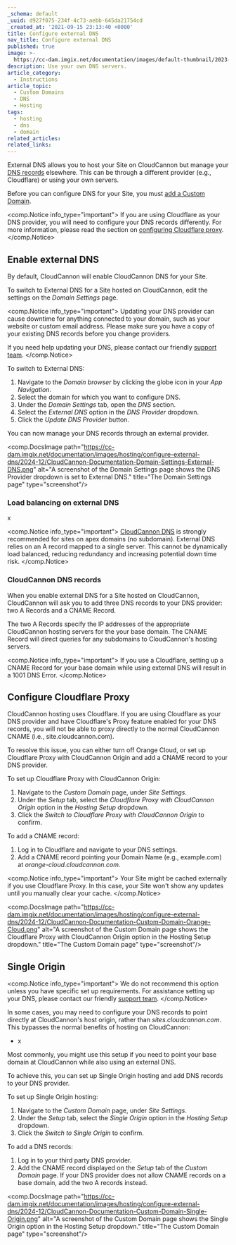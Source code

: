 ```yaml
---
_schema: default
_uuid: d927f075-234f-4c73-aebb-645da21754cd
_created_at: '2021-09-15 23:13:40 +0000'
title: Configure external DNS
nav_title: Configure external DNS
published: true
image: >-
  https://cc-dam.imgix.net/documentation/images/default-thumbnail/2023-Q4/CloudCannon-Documentation-Thumbnail.png
description: Use your own DNS servers.
article_category:
  - Instructions
article_topic:
  - Custom Domains
  - DNS
  - Hosting
tags:
  - hosting
  - dns
  - domain
related_articles:
related_links:
---
```

External DNS allows you to host your Site on CloudCannon but manage your [DNS records](/documentation/articles/what-is-dns/#what-are-dns-records) elsewhere. This can be through a different provider (e.g., Cloudflare) or using your own servers.

Before you can configure DNS for your Site, you must [add a Custom Domain](/documentation/articles/add-a-custom-domain/).

<comp.Notice info_type="important">
  If you are using Cloudflare as your DNS provider, you will need to configure your DNS records differently. For more information, please read the section on [configuring Cloudflare proxy](/documentation/articles/configure-external-dns/#configure-cloudflare-proxy).
</comp.Notice>

## Enable external DNS

By default, CloudCannon will enable CloudCannon DNS for your Site.

To switch to External DNS for a Site hosted on CloudCannon, edit the settings on the *Domain Settings* page.

<comp.Notice info_type="important">
  Updating your DNS provider can cause downtime for anything connected to your domain, such as your website or custom email address. Please make sure you have a copy of your existing DNS records before you change providers.

  If you need help updating your DNS, please contact our friendly [support team](/support/).
</comp.Notice>

To switch to External DNS:

1. Navigate to the *Domain browser* by clicking the globe icon in your *App Navigation*.
2. Select the domain for which you want to configure DNS.
3. Under the *Domain Settings* tab, open the *DNS* section.
4. Select the *External DNS* option in the *DNS Provider* dropdown.
5. Click the *Update DNS Provider* button.

You can now manage your DNS records through an external provider.

<comp.DocsImage path="https://cc-dam.imgix.net/documentation/images/hosting/configure-external-dns/2024-12/CloudCannon-Documentation-Domain-Settings-External-DNS.png" alt="A screenshot of the Domain Settings page shows the DNS Provider dropdown is set to External DNS." title="The Domain Settings page" type="screenshot"/>

### Load balancing on external DNS

x

<comp.Notice info_type="important">
  [CloudCannon DNS](/documentation/articles/configure-cloudcannon-dns/) is strongly recommended for sites on apex domains (no subdomain). External DNS relies on an A record mapped to a single server. This cannot be dynamically load balanced, reducing redundancy and increasing potential down time risk.
</comp.Notice>

### CloudCannon DNS records

When you enable external DNS for a Site hosted on CloudCannon, CloudCannon will ask you to add three DNS records to your DNS provider: two A Records and a CNAME Record.

The two A Records specify the IP addresses of the appropriate CloudCannon hosting servers for the your base domain. The CNAME Record will direct queries for any subdomains to CloudCannon's hosting servers.

<comp.Notice info_type="important">
  If you use a Cloudflare, setting up a CNAME Record for your base domain while using external DNS will result in a 1001 DNS Error.
</comp.Notice>

## Configure Cloudflare Proxy

CloudCannon hosting uses Cloudflare. If you are using Cloudflare as your DNS provider and have Cloudflare's Proxy feature enabled for your DNS records, you will not be able to proxy directly to the normal CloudCannon CNAME (i.e., site.cloudcannon.com).

To resolve this issue, you can either turn off Orange Cloud, or set up Cloudflare Proxy with CloudCannon Origin and add a CNAME record to your DNS provider.

To set up Cloudflare Proxy with CloudCannon Origin:

1. Navigate to the *Custom Domain* page, under *Site Settings*.
2. Under the *Setup* tab, select the *Cloudflare Proxy with CloudCannon Origin* option in the *Hosting Setup* dropdown.
3. Click the *Switch to Cloudflare Proxy with CloudCannon Origin* to confirm.

To add a CNAME record:

1. Log in to Cloudflare and navigate to your DNS settings.
2. Add a CNAME record pointing your Domain Name (e.g., example.com) at *orange-cloud.cloudcannon.com*.

<comp.Notice info_type="important">
  Your Site might be cached externally if you use Cloudflare Proxy. In this case, your Site won't show any updates until you manually clear your cache.
</comp.Notice>

<comp.DocsImage path="https://cc-dam.imgix.net/documentation/images/hosting/configure-external-dns/2024-12/CloudCannon-Documentation-Custom-Domain-Orange-Cloud.png" alt="A screenshot of the Custom Domain page shows the Cloudflare Proxy with CloudCannon Origin option in the Hosting Setup dropdown." title="The Custom Domain page" type="screenshot"/>

## Single Origin

<comp.Notice info_type="important">
  We do not recommend this option unless you have specific set up requirements. For assistance setting up your DNS, please contact our friendly [support team](/support/).
</comp.Notice>

In some cases, you may need to configure your DNS records to point directly at CloudCannon's host origin, rather than *sites.cloudcannon.com*. This bypasses the normal benefits of hosting on CloudCannon:

* x

Most commonly, you might use this setup if you need to point your base domain at CloudCannon while also using an external DNS.

To achieve this, you can set up Single Origin hosting and add DNS records to your DNS provider.

To set up Single Origin hosting:

1. Navigate to the *Custom Domain* page, under *Site Settings*.
2. Under the *Setup* tab, select the *Single Origin* option in the *Hosting Setup* dropdown.
3. Click the *Switch to Single Origin* to confirm.

To add a DNS records:

1. Log in to your third party DNS provider.
2. Add the CNAME record displayed on the *Setup* tab of the *Custom Domain* page. If your DNS provider does not allow CNAME records on a base domain, add the two A records instead.

<comp.DocsImage path="https://cc-dam.imgix.net/documentation/images/hosting/configure-external-dns/2024-12/CloudCannon-Documentation-Custom-Domain-Single-Origin.png" alt="A screenshot of the Custom Domain page shows the Single Origin option in the Hosting Setup dropdown." title="The Custom Domain page" type="screenshot"/>